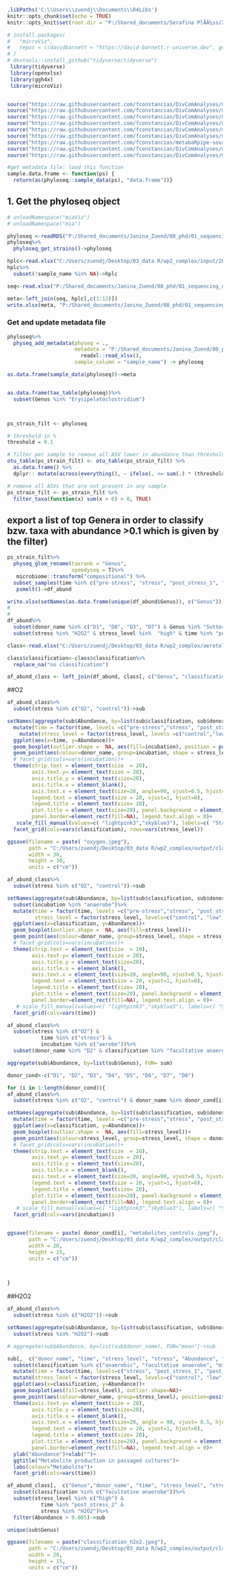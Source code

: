 ```r
.libPaths('C:\\Users\\zuendj\\Documents\\R4Libs')
knitr::opts_chunk$set(echo = TRUE)
knitr::opts_knit$set(root.dir = "P:/Shared_documents/Serafina PlÃÂ¼ss/20230320_sequencing_results/Janina", cho = TRUE, warning = FALSE, message = FALSE)

# install.packages(
#   "microViz",
#   repos = c(davidbarnett = "https://david-barnett.r-universe.dev", getOption("repos"))
# )
# devtools::install_github("tidyverse/tidyverse")
 library(tidyverse)
 library(openxlsx)
 library(ggh4x)
 library(microViz)



```

```r
source("https://raw.githubusercontent.com/fconstancias/DivComAnalyses/master/R/phyloseq_taxa_tests.R") 
source("https://raw.githubusercontent.com/fconstancias/DivComAnalyses/master/R/phyloseq_normalisation.R") 
source("https://raw.githubusercontent.com/fconstancias/DivComAnalyses/master/R/phyloseq_alpha.R") 
source("https://raw.githubusercontent.com/fconstancias/DivComAnalyses/master/R/phyloseq_beta.R") 
source("https://raw.githubusercontent.com/fconstancias/DivComAnalyses/master/R/phyloseq_heatmap.R")
source("https://raw.githubusercontent.com/fconstancias/DivComAnalyses/master/R/phyloseq_taxa_tests.R")
source("https://raw.githubusercontent.com/fconstancias/metabaRpipe-source/master/Rscripts/functions.R")
source("https://raw.githubusercontent.com/fconstancias/DivComAnalyses/master/R/phyloseq_varia.R")
source("https://raw.githubusercontent.com/fconstancias/DivComAnalyses/master/R/phyloseq_beta.R")

#get metadata file: load this function
sample.data.frame <- function(ps) {
  return(as(phyloseq::sample_data(ps), "data.frame"))}


```

## 1. Get the phyloseq object 
```r
# unloadNamespace("miaViz")
# unloadNamespace("mia")

phyloseq <-readRDS("P:/Shared_documents/Janina_Zuend/08_phd/01_sequencing_data/Ox_stress/phyloseq.RDS")
phyloseq%>%
  phyloseq_get_strains()->phyloseq
```


```r
hplc<-read.xlsx("C:/Users/zuendj/Desktop/03_data R/wp2_complex/input/20230613_hplc_list_results_stress.xlsx")
hplc%>%
  subset(!sample_name %in% NA)->hplc

seq<-read.xlsx("P:/Shared_documents/Janina_Zuend/08_phd/01_sequencing_data/Ox_stress/mapping_file.xlsx")

meta<-left_join(seq, hplc[,c(1:12)])
write.xlsx(meta, "P:/Shared_documents/Janina_Zuend/08_phd/01_sequencing_data/Ox_stress/meta_new.xlsx")
```

### Get and update metadata file
```r

phyloseq%>%
  physeq_add_metadata(physeq = .,
                      metadata = "P:/Shared_documents/Janina_Zuend/08_phd/01_sequencing_data/Ox_stress/meta.xlsx" %>%
                        readxl::read_xlsx(),
                      sample_column = "sample_name") -> phyloseq

as.data.frame(sample_data(phyloseq))->meta


as.data.frame(tax_table(phyloseq))%>%
  subset(Genus %in% "Erysipelatoclostridium")




```

```r
ps_strain_filt <- phyloseq

# threshold in %
threshold = 0.1

# filter per sample to remove all ASV lower in abundance than threshold (%)
otu_table(ps_strain_filt) <- otu_table(ps_strain_filt) %>%
  as.data.frame() %>%
  dplyr:: mutate(across(everything(), ~ ifelse(. <= sum(.) * (threshold/100), 0, .))) %>% otu_table(., taxa_are_rows = TRUE)

# remove all ASVs that are not present in any sample
ps_strain_filt <- ps_strain_filt %>%
  filter_taxa(function(x) sum(x > 0) > 0, TRUE)
```

## export a list of top Genera in order to classify bzw. taxa with abundance >0.1 which is given by the filter)
```r
ps_strain_filt%>%
  physeq_glom_rename(taxrank = "Genus", 
                     speedyseq = T)%>%
   microbiome::transform("compositional") %>%
  subset_samples(time %in% c("pre-stress", "stress", "post_stress_1", "post_stress_2"))%>%
   psmelt()->df_abund

write.xlsx(setNames(as.data.frame(unique(df_abund$Genus)), c("Genus")), "C:/Users/zuendj/Desktop/03_data R/wp2_complex/aerotolerance_classification.xlsx" )
# 
# 
df_abund%>%
  subset(donor_name %in% c("D1", "D8", "D3", "D7") & Genus %in% "Sutterella")%>%
  subset(stress %in% "H2O2" & stress_level %in%  "high" & time %in% "post_stress_2")
```

```r

class<-read.xlsx("C:/Users/zuendj/Desktop/03_data R/wp2_complex/aerotolerance_classification_mod.xlsx")

class$classification<-class$classification%>%
  replace_na("no classification")

af_abund_class <- left_join(df_abund, class[, c("Genus", "classification")])

```
##O2
```r
af_abund_class%>%
  subset(stress %in% c("O2", "control"))->sub

setNames(aggregate(sub$Abundance, by=list(sub$classification, sub$donor_name, sub$stress, sub$stress_level, sub$incubation, sub$time), FUN="sum"), c("classification", "donor_name", "stress", "stress_level","incubation", "time", "Abundance"))%>%
  mutate(time = factor(time, levels =c("pre-stress","stress", "post_stress_1", "post_stress_2")))  %>%    
    mutate(stress_level = factor(stress_level, levels =c("control","low", "median", "high", "max")))  %>% 
  ggplot(aes(x=time, y=Abundance))+
  geom_boxplot(outlier.shape =  NA, aes(fill=incubation), position = position_dodge2(preserve = "single"))+
  geom_point(aes(colour=donor_name, group=incubation, shape = stress_level), position =position_jitterdodge(0.1))+
  # facet_grid(cols=vars(incubation))+
  theme(strip.text = element_text(size  = 20),
        axis.text.y= element_text(size = 20), 
        axis.title.y = element_text(size=20), 
        axis.title.x = element_blank(),
        axis.text.x = element_text(size=20, angle=90, vjust=0.5, hjust=1),
        legend.text = element_text(size = 20, vjust=1, hjust=0),
        legend.title = element_text(size= 20),
        plot.title = element_text(size=20), panel.background = element_rect(fill="white"),
        panel.border=element_rect(fill=NA), legend.text.align = 0)+
   scale_fill_manual(values=c( "lightpink3","skyblue3"), labels=c( "Stress","Control"), name="Condition")+
  facet_grid(cols=vars(classification), rows=vars(stress_level))

ggsave(filename = paste( "oxygen.jpeg"),
       path = "C:/Users/zuendj/Desktop/03_data R/wp2_complex/output/classification",
       width = 30,
       height = 30,
       units = c("cm"))
```
```r
af_abund_class%>%
  subset(stress %in% c("O2", "control"))->sub

setNames(aggregate(sub$Abundance, by=list(sub$classification, sub$donor_name, sub$stress, sub$stress_level, sub$incubation, sub$time), FUN="sum"), c("classification", "donor_name", "stress", "stress_level","incubation", "time", "Abundance"))%>%
  subset(incubation %in% "anaerobe")%>%
  mutate(time = factor(time, levels =c("pre-stress","stress", "post_stress_1", "post_stress_2")),
         stress_level = factor(stress_level, levels=c("control", "low", "median", "high", "max"))) %>%     
  ggplot(aes(x=classification, y=Abundance))+
  geom_boxplot(outlier.shape =  NA, aes(fill=stress_level))+
  geom_point(aes(colour=donor_name, group=stress_level, shape = stress_level), position =position_jitterdodge(0.1))+
  # facet_grid(cols=vars(incubation))+
  theme(strip.text = element_text(size  = 20),
        axis.text.y= element_text(size = 20), 
        axis.title.y = element_text(size=20), 
        axis.title.x = element_blank(),
        axis.text.x = element_text(size=20, angle=90, vjust=0.5, hjust=1),
        legend.text = element_text(size = 20, vjust=1, hjust=0),
        legend.title = element_text(size= 20),
        plot.title = element_text(size=20), panel.background = element_rect(fill="white"),
        panel.border=element_rect(fill=NA), legend.text.align = 0)+
   # scale_fill_manual(values=c( "lightpink3","skyblue3"), labels=c( "Stress","Control"), name="Condition")+
  facet_grid(cols=vars(time))
```

```r
af_abund_class%>%
  subset(stress %in% c("O2") & 
           time %in% c("stress") & 
           incubation %in% c("aerobe"))%>%
  subset(donor_name %in% "D2" & classification %in% "facultative anaerobe")->sub

aggregate(sub$Abundance, by=list(sub$Genus), FUN= sum)
```

```r
donor_cond<-c("D1", "D2", "D3", "D4", "D5", "D6", "D7", "D8")

for (i in 1:length(donor_cond)){
af_abund_class%>%
  subset(stress %in% c("O2", "control") & donor_name %in% donor_cond[i] & time %in% "stress")->sub

setNames(aggregate(sub$Abundance, by=list(sub$classification, sub$donor_name, sub$stress, sub$stress_level, sub$incubation, sub$time), FUN="sum"), c("classification", "donor_name", "stress", "stress_level","incubation", "time", "Abundance"))%>%
  mutate(time = factor(time, levels =c("pre-stress","stress", "post_stress_1", "post_stress_2")), stress_level = factor(stress_level, levels=c("control", "low", "median", "high", "max")))  %>%     
  ggplot(aes(x=classification, y=Abundance))+
  geom_boxplot(outlier.shape =  NA, aes(fill=stress_level))+
  geom_point(aes(colour=stress_level, group=stress_level, shape = donor_name), position =position_jitterdodge(0.1))+
  # facet_grid(cols=vars(incubation))+
  theme(strip.text = element_text(size  = 20),
        axis.text.y= element_text(size = 20), 
        axis.title.y = element_text(size=20), 
        axis.title.x = element_blank(),
        axis.text.x = element_text(size=20, angle=90, vjust=0.5, hjust=1),
        legend.text = element_text(size = 20, vjust=1, hjust=0),
        legend.title = element_text(size= 20),
        plot.title = element_text(size=20), panel.background = element_rect(fill="white"),
        panel.border=element_rect(fill=NA), legend.text.align = 0)+
   # scale_fill_manual(values=c( "lightpink3","skyblue3"), labels=c( "Stress","Control"), name="Condition")+
  facet_grid(cols=vars(incubation))


ggsave(filename = paste( donor_cond[i], "metabolites_controls.jpeg"),
       path = "C:/Users/zuendj/Desktop/03_data R/wp2_complex/output/classification",
       width = 20,
       height = 15,
       units = c("cm"))
  


}
```


##H2O2
```r
af_abund_class%>%
  subset(stress %in% c("H2O2"))->sub

setNames(aggregate(sub$Abundance, by=list(sub$classification, sub$donor_name, sub$stress, sub$stress_level, sub$incubation, sub$time), FUN="sum"), c("classification", "donor_name", "stress", "stress_level","incubation", "time", "Abundance"))%>%
  subset(stress %in% "H2O2")->sub

# aggregate(sub$Abundance, by=list(sub$donor_name), FUN="mean")->sub

sub[,  c("donor_name", "time", "stress_level", "stress", "Abundance", "incubation", "classification")]%>%
  subset(classification %in% c("anaerobic", "facultative anaerobe", "microaerophile"))%>%
  mutate(time = factor(time, levels=c("stress", "post_stress_1", "post_stress_2")))%>%
  mutate(stress_level = factor(stress_level, levels=c("control", "low", "median", "high")))%>%
  ggplot(aes(x=classification, y=Abundance))+
  geom_boxplot(aes(fill=stress_level), outlier.shape=NA)+
  geom_point(aes(colour=donor_name, group=stress_level), position=position_jitterdodge(0.1), size=2)+
  theme(axis.text.y= element_text(size = 20), 
        axis.title.y = element_text(size=20), 
        axis.title.x = element_blank(),
        axis.text.x = element_text(size=20, angle = 90, vjust= 0.5, hjust=1),
        legend.text = element_text(size = 20, vjust=1, hjust=0),
        legend.title = element_text(size= 20),
        plot.title = element_text(size=20), panel.background = element_rect(fill="white"),
        panel.border=element_rect(fill=NA), legend.text.align = 0)+
  ylab("Abundance")+xlab("")+
  ggtitle("Metabolite production in passaged cultures")+
  labs(colour="Metabolite")+
  facet_grid(cols=vars(time))

af_abund_class[,  c("Genus","donor_name", "time", "stress_level", "stress", "Abundance", "incubation", "classification")]%>%
  subset(classification %in% c("facultative anaerobe"))%>%
  subset(stress_level %in% c("high") &
           time %in% "post_stress_2" &
           stress %in% "H2O2")%>%
  filter(Abundance > 0.005)->sub

unique(sub$Genus)

ggsave(filename = paste("classification_h2o2.jpeg"),
       path = "C:/Users/zuendj/Desktop/03_data R/wp2_complex/output/classification",
       width = 20,
       height = 15,
       units = c("cm"))
```

